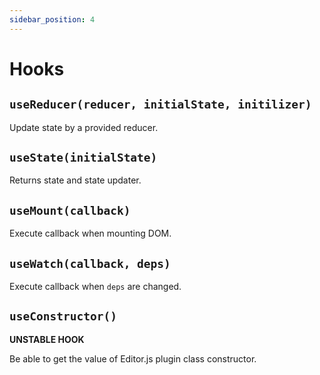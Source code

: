 ```yaml
---
sidebar_position: 4
---
```


# Hooks

## `useReducer(reducer, initialState, initilizer)`

Update state by a provided reducer.

## `useState(initialState)`

Returns state and state updater.

## `useMount(callback)`

Execute callback when mounting DOM.

## `useWatch(callback, deps)`

Execute callback when `deps` are changed.

## `useConstructor()`

**UNSTABLE HOOK**

Be able to get the value of Editor.js plugin class constructor.
